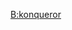 {{Userbox
| border-c = #0057ae
| id       = [[File:Konqueror 4 Oxygen.svg|40px]]
| id-c     = #0057ae
| info     = 该用户使用 '''[[Konqueror]]''' 对[[中文維基百科]]作出[[:Category:Konqueror 使用者|贡献]]。
| info-c   = #6699CC
| info-fc  = {{{info-fc|black}}}
| info-s   = {{{info-s|8}}}
}} <includeonly>

[[Category:Konqueror 使用者|{{PAGENAME}}]]

</includeonly><noinclude>

[[Category:软件用户框模板|B:konqueror]]

</noinclude>